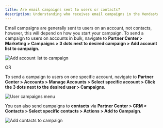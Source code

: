 ```yaml
---
title: Are email campaigns sent to users or contacts?
description: Understanding who receives email campaigns in the Vendasta platform
---
```


Email campaigns are generally sent to users on an account, not contacts, however, this will depend on how you start your campaign. To send a campaign to users on accounts in bulk, navigate to **Partner Center > Marketing > Campaigns > 3 dots next to desired campaign > Add account list to campaign.**

![Add account list to campaign](./img/marketing/marketing-campaigns/add-account-list-to-campaign.jpg)

OR 

To send a campaign to users on one specific account, navigate to **Partner Center > Accounts > Manage Accounts > Select specific account > Click the 3 dots next to the desired user > Campaigns.**

![User campaigns menu](./img/marketing/marketing-campaigns/user-campaigns-menu.jpg)

You can also send campaigns to **contacts** via **Partner Center > CRM > Contacts > Select specific contacts > Actions > Add to Campaign.**

![Add contacts to campaign](./img/marketing/marketing-campaigns/add-contacts-to-campaign.jpg)